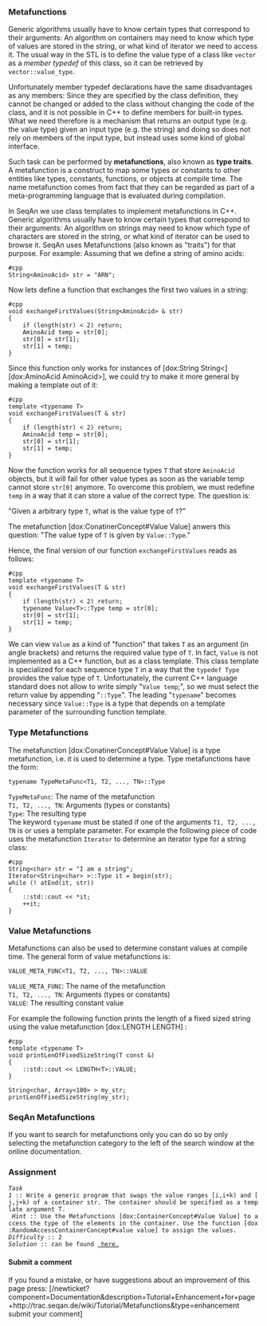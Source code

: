 
=== Metafunctions ===

Generic algorithms usually have to know certain types that correspond to their arguments: 
An algorithm on containers may need to know which type of values are stored in the string, 
or what kind of iterator we need to access it. The usual way in the STL is to define the value type of a class like <tt>vector</tt> as a ''member typedef'' of this class,
so it can be retrieved by <tt>vector::value_type</tt>.

Unfortunately member typedef declarations have the same disadvantages as any members:
Since they are specified by the class definition, they cannot be changed or added to the class without changing the code of the class,
and it is not possible in C++ to define members for built-in types.
What we need therefore is a mechanism that returns an output type (e.g. the value type) given an input type (e.g. the string)
and doing so does not rely on members of the input type, but instead uses some kind of global interface.

Such task can be performed by '''metafunctions''', also known as '''type traits'''.
A metafunction is a construct to map some types or constants to other entities like types, constants, functions, or objects at compile time.
The name metafunction comes from fact that they can be regarded as part of a meta-programming language that is evaluated during compilation. 

In SeqAn we use class templates to implement metafunctions in C++.
Generic algorithms usually have to know certain types that correspond to their arguments: 
An algorithm on strings may need to know which type of characters are stored in the string, or what kind of iterator can be used to browse it. 
SeqAn uses Metafunctions (also known as "traits") for that purpose. 
For example: Assuming that we define a string of amino acids:

<pre>
#cpp
String<AminoAcid> str = "ARN";
</pre>

Now lets define a function that exchanges the first two values in a string:

<pre>
#cpp
void exchangeFirstValues(String<AminoAcid> & str) 
{ 
    if (length(str) < 2) return; 
    AminoAcid temp = str[0]; 
    str[0] = str[1]; 
    str[1] = temp; 
}
</pre>

Since this function only works for instances of [dox:String String<][dox:AminoAcid AminoAcid>], we could try to make it more general by making a template out of it:

<pre>
#cpp
template <typename T> 
void exchangeFirstValues(T & str) 
{ 
    if (length(str) < 2) return; 
    AminoAcid temp = str[0]; 
    str[0] = str[1]; 
    str[1] = temp; 
}
</pre>

Now the function works for all sequence types <tt>T</tt> that store <tt>AminoAcid</tt> objects, but it will fail for other value types as soon as the variable temp cannot store <tt>str[0]</tt> anymore. 
To overcome this problem, we must redefine <tt>temp</tt> in a way that it can store a value of the correct type. The question is: 

"Given a arbitrary type <tt>T</tt>, what is the value type of <tt>T</tt>?" 

The metafunction [dox:ConatinerConcept#Value Value] anwers this question: 
"The value type of <tt>T</tt> is given by <tt>Value<T>::Type</tt>." 

Hence, the final version of our function <tt>exchangeFirstValues</tt> reads as follows:

<pre>
#cpp
template <typename T> 
void exchangeFirstValues(T & str) 
{ 
    if (length(str) < 2) return; 
    typename Value<T>::Type temp = str[0]; 
    str[0] = str[1]; 
    str[1] = temp; 
}
</pre>

We can view <tt>Value</tt> as a kind of "function" that takes <tt>T</tt> as an argument (in angle brackets) and returns the required value type of <tt>T</tt>. 
In fact, <tt>Value</tt> is not implemented as a C++ function, but as a class template. 
This class template is specialized for each sequence type <tt>T</tt> in a way that the <tt>typedef Type</tt> provides the value type of <tt>T</tt>. 
Unfortunately, the current C++ language standard does not allow to write simply "<tt>Value<T> temp</tt>;", so we must select the return value by appending "<tt>::Type</tt>". 
The leading "<tt>typename</tt>" becomes necessary since <tt>Value<T>::Type</tt> is a type that depends on a template parameter of the surrounding function template.

=== Type Metafunctions ===
The metafunction [dox:ConatinerConcept#Value Value] is a type metafunction, i.e. it is used to determine a type. Type metafunctions have the form:

<tt>typename TypeMetaFunc<T1, T2, ..., TN>::Type</tt>

<tt>TypeMetaFunc</tt>: The name of the metafunction<br>
<tt>T1, T2, ..., TN</tt>: Arguments (types or constants)<br>
<tt>Type</tt>: The resulting type<br>

The keyword <tt>typename</tt> must be stated if one of the arguments <tt>T1, T2, ..., TN</tt> is or uses a template parameter.
For example the following piece of code uses the metafunction <tt>Iterator</tt> to determine an iterator type for a string class:

<pre>
#cpp
String<char> str = "I am a string"; 
Iterator<String<char> >::Type it = begin(str); 
while (! atEnd(it, str))  
{ 
    ::std::cout << *it; 
    ++it; 
}
</pre>

=== Value Metafunctions ===
Metafunctions can also be used to determine constant values at compile time. The general form of value metafunctions is:

<tt>VALUE_META_FUNC<T1, T2, ..., TN>::VALUE</tt>

<tt>VALUE_META_FUNC</tt>: The name of the metafunction<br>
<tt>T1, T2, ..., TN</tt>:	Arguments (types or constants)<br>
<tt>VALUE</tt>:	The resulting constant value

For example the following function prints the length of a fixed sized string using the value metafunction [dox:LENGTH LENGTH] :

<pre>
#cpp
template <typename T> 
void printLenOfFixedSizeString(T const &) 
{ 
    ::std::cout << LENGTH<T>::VALUE; 
} 

String<char, Array<100> > my_str; 
printLenOfFixedSizeString(my_str);
</pre>


=== SeqAn Metafunctions ===
If you want to search for metafunctions only you can do so by only selecting the metafunction category to the left of the search window at the online documentation.

=== Assignment === 
 ''Task 1'' :: Write a generic program that swaps the value ranges <tt>[i,i+k)</tt> and <tt>[j,j+k)</tt> of a container <tt>str</tt>. The container should be specified as a template argument <tt>T</tt>.
  ''Hint'' :: Use the Metafunctions [dox:ContainerConcept#Value Value] to access the type of the elements in the container. Use the function [dox:RandomAccessContainerConcept#value value] to assign the values.
 ''Difficulty'' :: 2 
 ''Solution'' :: can be found [[Tutorial/Basics/swap| here.]]


==== Submit a  comment ====
If you found a mistake, or have suggestions about an improvement of this page press:
[/newticket?component=Documentation&description=Tutorial+Enhancement+for+page+http://trac.seqan.de/wiki/Tutorial/Metafunctions&type=enhancement submit your comment]



{{TracNotice|{{PAGENAME}}}}